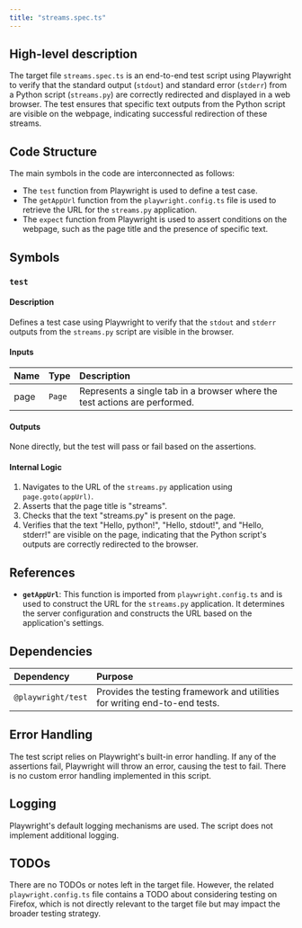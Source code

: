 ```yaml
---
title: "streams.spec.ts"
---
```


## High-level description

The target file `streams.spec.ts` is an end-to-end test script using Playwright to verify that the standard output (`stdout`) and standard error (`stderr`) from a Python script (`streams.py`) are correctly redirected and displayed in a web browser. The test ensures that specific text outputs from the Python script are visible on the webpage, indicating successful redirection of these streams.

## Code Structure

The main symbols in the code are interconnected as follows:
- The `test` function from Playwright is used to define a test case.
- The `getAppUrl` function from the `playwright.config.ts` file is used to retrieve the URL for the `streams.py` application.
- The `expect` function from Playwright is used to assert conditions on the webpage, such as the page title and the presence of specific text.

## Symbols

### `test`
#### Description
Defines a test case using Playwright to verify that the `stdout` and `stderr` outputs from the `streams.py` script are visible in the browser.

#### Inputs
| Name | Type | Description |
|:-----|:-----|:------------|
| page | `Page` | Represents a single tab in a browser where the test actions are performed. |

#### Outputs
None directly, but the test will pass or fail based on the assertions.

#### Internal Logic
1. Navigates to the URL of the `streams.py` application using `page.goto(appUrl)`.
2. Asserts that the page title is "streams".
3. Checks that the text "streams.py" is present on the page.
4. Verifies that the text "Hello, python!", "Hello, stdout!", and "Hello, stderr!" are visible on the page, indicating that the Python script's outputs are correctly redirected to the browser.

## References

- **`getAppUrl`**: This function is imported from `playwright.config.ts` and is used to construct the URL for the `streams.py` application. It determines the server configuration and constructs the URL based on the application's settings.

## Dependencies

| Dependency | Purpose |
|:-----------|:--------|
| `@playwright/test` | Provides the testing framework and utilities for writing end-to-end tests. |

## Error Handling

The test script relies on Playwright's built-in error handling. If any of the assertions fail, Playwright will throw an error, causing the test to fail. There is no custom error handling implemented in this script.

## Logging

Playwright's default logging mechanisms are used. The script does not implement additional logging.

## TODOs

There are no TODOs or notes left in the target file. However, the related `playwright.config.ts` file contains a TODO about considering testing on Firefox, which is not directly relevant to the target file but may impact the broader testing strategy.